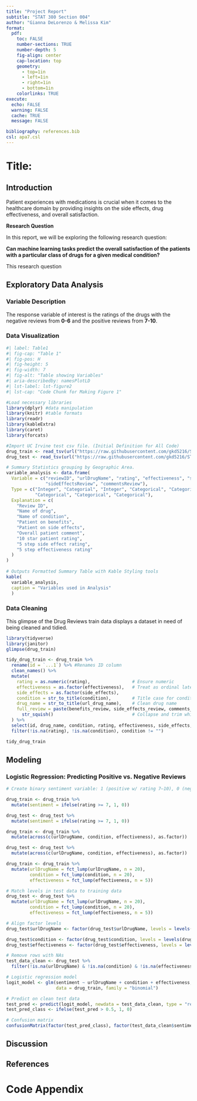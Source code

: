 ```yaml
---
title: "Project Report"
subtitle: "STAT 380 Section 004"
author: "Gianna DeLorenzo & Melissa Kim"
format:
  pdf:
    toc: FALSE
    number-sections: TRUE
    number-depth: 5
    fig-align: center
    cap-location: top
    geometry:
      - top=1in
      - left=1in
      - right=1in
      - bottom=1in
    colorlinks: TRUE
execute:
  echo: FALSE
  warning: FALSE
  cache: TRUE
  message: FALSE

bibliography: references.bib  
csl: apa7.csl  
---
```


# Title:

## Introduction

Patient experiences with medications is crucial when it comes to the healthcare domain by providing insights on the side effects, drug effectiveness, and overall satisfaction.

**Research Question**

In this report, we will be exploring the following research question:

**Can machine learning tasks predict the overall satisfaction of the patients with a particular class of drugs for a given medical condition?**

This research question

## Exploratory Data Analysis

### Variable Description

The response variable of interest is the ratings of the drugs with the negative reviews from **0-6** and the positive reviews from **7-10**.

### Data Visualization

```r
#| label: Table1
#| fig-cap: "Table 1"
#| fig-pos: H
#| fig-height: 5
#| fig-width: 7
#| fig-alt: "Table showing Variables"
#| aria-describedby: namesPlotLD
#| lst-label: lst-figure2
#| lst-cap: "Code Chunk for Making Figure 1"

#Load necessary libraries
library(dplyr) #data manipulation
library(knitr) #table formats
library(readr) 
library(kableExtra)
library(caret)
library(forcats)

#Import UC Irvine test csv file. (Initial Definition for All Code)
drug_train <- read_tsv(url("https://raw.githubusercontent.com/gkd5216/STAT380Project/refs/heads/main/data/drugLibTest_raw.tsv"))
drug_test <- read_tsv(url("https://raw.githubusercontent.com/gkd5216/STAT380Project/refs/heads/main/data/drugLibTrain_raw.tsv"))

# Summary Statistics grouping by Geographic Area.
variable_analysis <- data.frame(
  Variable = c("reviewID", "urlDrugName", "rating", "effectiveness", "sideEffects", "condition", "benefitsReview", 
               "sideEffectsReview", "commentsReview"),
  Type = c("Integer", "Categorial", "Integer", "Categorical", "Categorical", "Categorical", 
           "Categorical", "Categorical", "Categorical"),
  Explanation = c(
    "Review ID",
    "Name of drug",
    "Name of condition",
    "Patient on benefits",
    "Patient on side effects",
    "Overall patient comment",
    "10 star patient rating",
    "5 step side effect rating",
    "5 step effectiveness rating"
  )
)
  
# Outputs Formatted Summary Table with Kable Styling tools
kable(
  variable_analysis,
  caption = "Variables used in Analysis"
  )

```

### Data Cleaning

This glimpse of the Drug Reviews train data displays a dataset in need of being cleaned and tidied.

```r
library(tidyverse)
library(janitor)
glimpse(drug_train)

```

```r
tidy_drug_train <- drug_train %>%
  rename(id = `...1`) %>% #Renames ID column
  clean_names() %>%
  mutate(
    rating = as.numeric(rating),                # Ensure numeric
    effectiveness = as.factor(effectiveness),   # Treat as ordinal later if needed
    side_effects = as.factor(side_effects),
    condition = str_to_title(condition),        # Title case for condition
    drug_name = str_to_title(url_drug_name),    # Clean drug name
    full_review = paste(benefits_review, side_effects_review, comments_review, sep = " ") %>%
      str_squish()                              # Collapse and trim whitespace
  ) %>%
  select(id, drug_name, condition, rating, effectiveness, side_effects, full_review) %>% 
  filter(!is.na(rating), !is.na(condition), condition != "")

tidy_drug_train
```

## Modeling

### Logistic Regression: Predicting Positive vs. Negative Reviews

```r
# Create binary sentiment variable: 1 (positive w/ rating 7–10), 0 (negative w/ rating 1–6)

drug_train <- drug_train %>%
  mutate(sentiment = ifelse(rating >= 7, 1, 0))

drug_test <- drug_test %>%
  mutate(sentiment = ifelse(rating >= 7, 1, 0))

drug_train <- drug_train %>%
  mutate(across(c(urlDrugName, condition, effectiveness), as.factor))

drug_test <- drug_test %>%
  mutate(across(c(urlDrugName, condition, effectiveness), as.factor))

drug_train <- drug_train %>%
  mutate(urlDrugName = fct_lump(urlDrugName, n = 20),
         condition = fct_lump(condition, n = 20),
         effectiveness = fct_lump(effectiveness, n = 5))

# Match levels in test data to training data
drug_test <- drug_test %>%
  mutate(urlDrugName = fct_lump(urlDrugName, n = 20),
         condition = fct_lump(condition, n = 20),
         effectiveness = fct_lump(effectiveness, n = 5))

# Align factor levels
drug_test$urlDrugName <- factor(drug_test$urlDrugName, levels = levels(drug_train$urlDrugName))

drug_test$condition <- factor(drug_test$condition, levels = levels(drug_train$condition))
drug_test$effectiveness <- factor(drug_test$effectiveness, levels = levels(drug_train$effectiveness))

# Remove rows with NAs
test_data_clean <- drug_test %>%
  filter(!is.na(urlDrugName) & !is.na(condition) & !is.na(effectiveness))

# Logistic regression model
logit_model <- glm(sentiment ~ urlDrugName + condition + effectiveness,
                   data = drug_train, family = "binomial")

# Predict on clean test data
test_pred <- predict(logit_model, newdata = test_data_clean, type = "response")
test_pred_class <- ifelse(test_pred > 0.5, 1, 0)

# Confusion matrix
confusionMatrix(factor(test_pred_class), factor(test_data_clean$sentiment))


```

## Discussion

## References

# Code Appendix

```r
```
